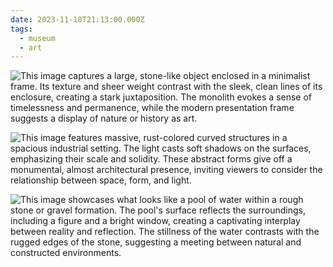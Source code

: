 ```yaml
---
date: 2023-11-18T21:13:00.000Z
tags:
  - museum
  - art
---
```

![This image captures a large, stone-like object enclosed in a minimalist frame. Its texture and sheer weight contrast with the sleek, clean lines of its enclosure, creating a stark juxtaposition. The monolith evokes a sense of timelessness and permanence, while the modern presentation frame suggests a display of nature or history as art.](/assets/art/20231118-IMG_7865.jpg "<i>Negative Megalith #5</i>, by Michael Heizer")

![This image features massive, rust-colored curved structures in a spacious industrial setting. The light casts soft shadows on the surfaces, emphasizing their scale and solidity. These abstract forms give off a monumental, almost architectural presence, inviting viewers to consider the relationship between space, form, and light.](/assets/art/20231118-IMG_7930.jpg "<i>Torqued Ellipses</i>, by Richard Serra")

![This image showcases what looks like a pool of water within a rough stone or gravel formation. The pool's surface reflects the surroundings, including a figure and a bright window, creating a captivating interplay between reality and reflection. The stillness of the water contrasts with the rugged edges of the stone, suggesting a meeting between natural and constructed environments.](/assets/art/20231118-IMG_7850.jpg "<i>Closed Mirror Square</i>, by Robert Smithson")
